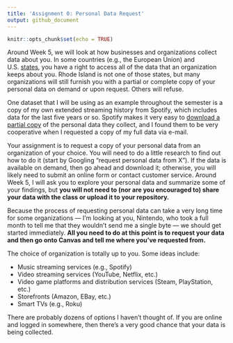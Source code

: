 ```yaml
---
title: 'Assignment 0: Personal Data Request'
output: github_document
---
```


```r
knitr::opts_chunk$set(echo = TRUE)
```

Around Week 5, we will look at how businesses and organizations collect data about you. In some countries (e.g., the European Union) and U.S.\ [states](https://iapp.org/resources/article/us-state-privacy-legislation-tracker/), you have a right to access all of the data that an organization keeps about you. Rhode Island is not one of those states, but many organizations will still furnish you with a partial or complete copy of your personal data on demand or upon request. Others will refuse.

One dataset that I will be using as an example throughout the semester is a copy of my own extended streaming history from Spotify, which includes data for the last five years or so. Spotify makes it very easy to [download a partial copy](https://support.spotify.com/us/article/data-rights-and-privacy-settings/) of the personal data they collect, and I found them to be very cooperative when I requested a copy of my full data via e-mail.

Your assignment is to request a copy of your personal data from an organization of your choice. You will need to do a little research to find out how to do it (start by Googling "request personal data from X"). If the data is available on demand, then go ahead and download it; otherwise, you will likely need to submit an online form or contact customer service. Around Week 5, I will ask you to explore your personal data and summarize some of your findings, but **you will not need to (nor are you encouraged to) share your data with the class or upload it to your repository.** 

Because the process of requesting personal data can take a very long time for some organizations --- I'm looking at you, Nintendo, who took a full month to tell me that they wouldn't send me a single byte --- we should get started immediately. **All you need to do at this point is to request your data and then go onto Canvas and tell me where you've requested from.**

The choice of organization is totally up to you. Some ideas include:

* Music streaming services (e.g., Spotify)
* Video streaming services (YouTube, Netflix, etc.)
* Video game platforms and distribution services (Steam, PlayStation, etc.)
* Storefronts (Amazon, EBay, etc.)
* Smart TVs (e.g., Roku)

There are probably dozens of options I haven't thought of. If you are online and logged in somewhere, then there's a very good chance that your data is being collected. 
